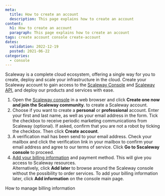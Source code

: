 ```yaml
---
meta:
  title: How to create an account
  description: This page explains how to create an account
content:
  h1: How to create an account
  paragraph: This page explains how to create an account
tags: create account console create-account 
dates:
  validation: 2022-12-19
  posted: 2021-06-22
categories:
  - console
---
```


Scaleway is a complete cloud ecosystem, offering a single way for you to create, deploy and scale your infrastructure in the cloud. Create your Scaleway account to gain access to the [Scaleway Console](/console/my-account/concepts/#console) and [Scaleway API](https://www.scaleway.com/en/developers/api/), and deploy our products and services with ease.

1. Open the [Scaleway console](https://console.scaleway.com/) in a web browser and click **Create one now and join the Scaleway community.** to create a Scaleway account.
2. Choose if you want to create a **personal** or **professional** account. Enter your first and last name, as well as your email address in the form. Tick the checkbox to receive periodic marketing communications from Scaleway (optional). If asked, confirm that you are not a robot by ticking the checkbox. Then click **Create account**.
3. A verification mail has been send to your email address. Check your mailbox and click the verification link in your mailbox to confirm your email address and agree to our terms of service. Click **Go to Sscaleway console** to proceed.
4. [Add your billing information](/console/my-account/how-to/manage-billing-information/#how-to-add-a-payment-method) and payment method. This will give you access to Scaleway resources.<br />
    Alternatively, click **Add later** to browse around the Scaleway console without the possibility to order services. To add your billing information later, click **Add information** on the console main page.

<Navigation title="See Also">
  <NextButton to="/console/my-account/how-to/manage-billing-information">How to manage billing information</NextButton>
</Navigation>
